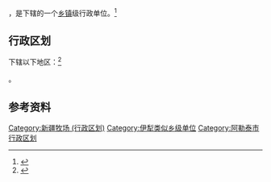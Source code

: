 {{中国乡级行政区|65/43/01/400/000}}

'''{{PAGENAMEBASE}}'''，是{{PRC admin/fullname|65/43/01/400/000|3}}下辖的一个[[乡镇|乡镇]]级行政单位。<ref>{{PRC admin/ref sgc|{{PRC admin/parent|65/43/01/400/000}}}}</ref>

== 行政区划 ==

{{PAGENAMEBASE}}下辖以下地区：<ref>{{PRC admin/ref sgc|65/43/01/400/000}}</ref>

{{PRC admin/children|65/43/01/400/000}}。

== 参考资料 ==

{{reflist}}

{{阿勒泰市行政区划}}
{{新疆行政区划小作品}}

[[Category:新疆牧场_(行政区划)|Category:新疆牧场 (行政区划)]]
[[Category:伊犁类似乡级单位|Category:伊犁类似乡级单位]]
[[Category:阿勒泰市行政区划|Category:阿勒泰市行政区划]]